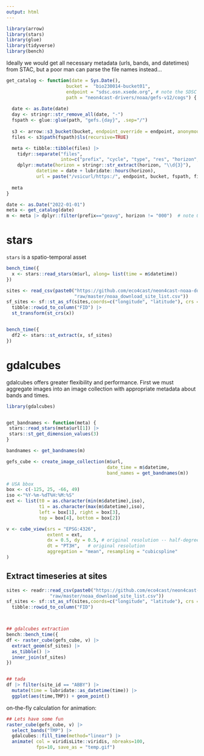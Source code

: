 ```yaml
---
output: html
---
```



```r
library(arrow)
library(stars)
library(glue)
library(tidyverse)
library(bench)
```


Ideally we would get all necessary metadata (urls, bands, and datetimes) from STAC, but a poor man can parse the file names instead...

```r
get_catalog <- function(date = Sys.Date(),
                      bucket =  "bio230014-bucket01", 
                      endpoint = "sdsc.osn.xsede.org", # note the SDSC region
                      path = "neon4cast-drivers/noaa/gefs-v12/cogs") {
  
  date <- as.Date(date)
  day <- stringr::str_remove_all(date, "-")
  fspath <- glue::glue(path, "gefs.{day}", .sep="/")
  
  s3 <- arrow::s3_bucket(bucket, endpoint_override = endpoint, anonymous=TRUE)
  files <- s3$path(fspath)$ls(recursive=TRUE)

  meta <- tibble::tibble(files) |>
    tidyr::separate("files",
                    into=c("prefix", "cycle", "type", "res", "horizon", "ext")) |>
    dplyr::mutate(horizon = stringr::str_extract(horizon, "\\d{3}"),
           datetime = date + lubridate::hours(horizon),
           url = paste("/vsicurl/https:/", endpoint, bucket, fspath, files, sep="/"))
  
  meta
}
```



```r
date <- as.Date("2022-01-01")
meta <- get_catalog(date)
m <- meta |> dplyr::filter(prefix=="geavg", horizon != "000")  # note 000 has different bandnames
```



# stars

`stars` is a spatio-temporal asset

```r

bench_time({
  x <- stars::read_stars(m$url, along= list(time = m$datetime))
})

sites <- read_csv(paste0("https://github.com/eco4cast/neon4cast-noaa-download/",
                         "raw/master/noaa_download_site_list.csv"))
sf_sites <- sf::st_as_sf(sites,coords=c("longitude", "latitude"), crs = 4326) |>
  tibble::rowid_to_column("FID") |>
  st_transform(st_crs(x))


bench_time({
  df2 <- stars::st_extract(x, sf_sites)
})

```


# gdalcubes



gdalcubes offers greater flexibility and performance.  First we must aggregate images into an image collection with appropriate metadata about bands and times.

```r
library(gdalcubes)


get_bandnames <- function(meta) {
 stars::read_stars(meta$url[1]) |>
 stars::st_get_dimension_values(3)
}

bandnames <- get_bandnames(m)

gefs_cube <- create_image_collection(m$url,
                                     date_time = m$datetime,
                                     band_names = get_bandnames(m))


```


```r
# USA bbox
box <- c(-125, 25, -66, 49)
iso <-"%Y-%m-%dT%H:%M:%S"
ext <- list(t0 = as.character(min(m$datetime),iso), 
            t1 = as.character(max(m$datetime),iso),
            left = box[1], right = box[3],
            top = box[4], bottom = box[2])

v <- cube_view(srs = "EPSG:4326", 
               extent = ext,
               dx = 0.5, dy = 0.5, # original resolution -- half-degree
               dt = "PT3H",   # original resolution
               aggregation = "mean", resampling = "cubicspline"
)

```


## Extract timeseries at sites

```r
sites <- readr::read_csv(paste0("https://github.com/eco4cast/neon4cast-noaa-download/",
                "raw/master/noaa_download_site_list.csv"))
sf_sites <- sf::st_as_sf(sites,coords=c("longitude", "latitude"), crs = 4326) |>
  tibble::rowid_to_column("FID")



## gdalcubes extraction
bench::bench_time({
df <- raster_cube(gefs_cube, v) |>
  extract_geom(sf_sites) |>
  as_tibble() |>
  inner_join(sf_sites)
})


## tada
df |> filter(site_id == "ABBY") |> 
  mutate(time = lubridate::as_datetime(time)) |>
  ggplot(aes(time,TMP)) + geom_point()
```


on-the-fly calculation for animation:

```r
## Lets have some fun
raster_cube(gefs_cube, v) |>
  select_bands("TMP") |>
  gdalcubes::fill_time(method="linear") |> 
  animate( col = viridisLite::viridis, nbreaks=100,
           fps=10, save_as = "temp.gif")
```
